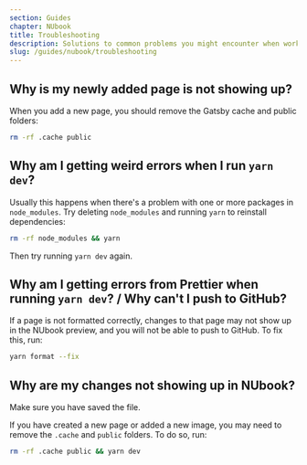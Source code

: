 ```yaml
---
section: Guides
chapter: NUbook
title: Troubleshooting
description: Solutions to common problems you might encounter when working with NUbook.
slug: /guides/nubook/troubleshooting
---
```


## Why is my newly added page is not showing up?

When you add a new page, you should remove the Gatsby cache and public folders:

```sh
rm -rf .cache public
```

## Why am I getting weird errors when I run `yarn dev`?

Usually this happens when there's a problem with one or more packages in `node_modules`. Try deleting `node_modules` and running `yarn` to reinstall dependencies:

```sh
rm -rf node_modules && yarn
```

Then try running `yarn dev` again.

## Why am I getting errors from Prettier when running `yarn dev`? / Why can't I push to GitHub?

If a page is not formatted correctly, changes to that page may not show up in the NUbook preview, and you will not be able to push to GitHub. To fix this, run:

```sh
yarn format --fix
```

## Why are my changes not showing up in NUbook?

Make sure you have saved the file.

If you have created a new page or added a new image, you may need to remove the `.cache` and `public` folders. To do so, run:

```sh
rm -rf .cache public && yarn dev
```
